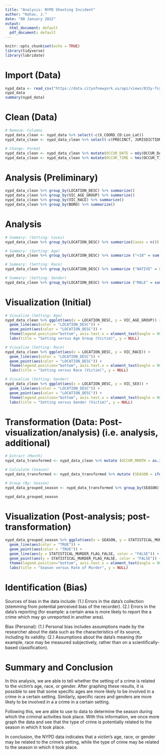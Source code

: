 ```yaml
---
title: "Analysis: NYPD Shooting Incident"
author: "Kohav, J."
date: "08 January 2022"
output:
  html_document: default
  pdf_document: default
---
```


<!-- Setup -->
```r
knitr::opts_chunk$set(echo = TRUE)
library(tidyverse)
library(lubridate)
```

# Import (Data)
```r
nypd_data <- read_csv("https://data.cityofnewyork.us/api/views/833y-fsy8/rows.csv?accessType=DOWNLOAD")
nypd_data
summary(nypd_data)
```

# Clean (Data)
```r
# Remove: Columns
nypd_data_clean <- nypd_data %>% select(-c(X_COORD_CD:Lon_Lat))
nypd_data_clean <- nypd_data_clean %>% select(-c(PRECINCT, JURISDICTION_CODE))

# Change: Format
nypd_data_clean <- nypd_data_clean %>% mutate(OCCUR_DATE = mdy(OCCUR_DATE))
nypd_data_clean <- nypd_data_clean %>% mutate(OCCUR_TIME = hms(OCCUR_TIME))
```

# Analysis (Preliminary)
```r
nypd_data_clean %>% group_by(LOCATION_DESC) %>% summarize()
nypd_data_clean %>% group_by(VIC_AGE_GROUP) %>% summarize()
nypd_data_clean %>% group_by(VIC_RACE) %>% summarize()
nypd_data_clean %>% group_by(BORO) %>% summarize()

```
# Analysis
```r

# Summary: (Setting: Cases)
nypd_data_clean %>% group_by(LOCATION_DESC) %>% summarize(Cases = n())

# Summary: (Setting: Age)
nypd_data_clean %>% group_by(LOCATION_DESC) %>% summarize ("<18" = sum(VIC_AGE_GROUP == "<18"), "18-24" = sum(VIC_AGE_GROUP == "18-24"), "25-44" = sum(VIC_AGE_GROUP == "25-44"), "45-64" = sum(VIC_AGE_GROUP == "45-64"), "65+" = sum(VIC_AGE_GROUP == "65+"))

# Summary: (Setting: Race)
nypd_data_clean %>% group_by(LOCATION_DESC) %>% summarize ("NATIVE" = sum(VIC_RACE == "AMERICAN INDIAN/ALASKAN NATIVE"), "ASIAN" = sum(VIC_RACE == "ASIAN / PACIFIC ISLANDER"), "BLACK" = sum(VIC_RACE == "BLACK"), "BLACK (Hispanic)" = sum(VIC_RACE == "BLACK HISPANIC"), "WHITE" = sum(VIC_RACE == "WHITE"), "WHITE (Hispanic))" = sum(VIC_RACE == "WHITE HISPANIC"))

# Summary: (Setting: Gender)
nypd_data_clean %>% group_by(LOCATION_DESC) %>% summarize ("MALE" = sum(VIC_SEX == "M"), "FEMALE" = sum(VIC_SEX == "F"))  
```

# Visualization (Initial)
```r
# Visualize (Setting: Age)
nypd_data_clean %>% ggplot(aes(x = LOCATION_DESC, y = VIC_AGE_GROUP)) +
  geom_line(aes(color = "LOCATION_DESC")) +
  geom_point(aes(color = "LOCATION_DESC")) +
  theme(legend.position="bottom", axis.text.x = element_text(angle = 90)) +
  labs(title = "Setting versus Age Group (Victim)", y = NULL)

# Visualize (Setting: Race)
nypd_data_clean %>% ggplot(aes(x = LOCATION_DESC, y = VIC_RACE)) +
  geom_line(aes(color = "LOCATION_DESC")) +
  geom_point(aes(color = "LOCATION_DESC")) +
  theme(legend.position="bottom", axis.text.x = element_text(angle = 90)) +
  labs(title = "Setting versus Race (Victim)", y = NULL)

# Visualize (Setting: Gender)
nypd_data_clean %>% ggplot(aes(x = LOCATION_DESC, y = VIC_SEX)) +
  geom_line(aes(color = "LOCATION_DESC")) +
  geom_point(aes(color = "LOCATION_DESC")) +
  theme(legend.position="bottom", axis.text.x = element_text(angle = 90)) +
  labs(title = "Setting versus Gender (Victim)", y = NULL)
```

# Transformation (Data: Post-visualization/analysis) (i.e. analysis, additional)
```r
# Extract (Month)
nypd_data_transformed <- nypd_data_clean %>% mutate (OCCUR_MONTH = as.integer((month(OCCUR_DATE))))

# Calculate (Season)
nypd_data_transformed <- nypd_data_transformed %>% mutate (SEASON = ifelse(OCCUR_MONTH >=3 & OCCUR_MONTH <= 5, "SPRING", ifelse(OCCUR_MONTH >=6 & OCCUR_MONTH <= 8, "SUMMER",ifelse(OCCUR_MONTH >=9 & OCCUR_MONTH <= 11, "FALL", ifelse(OCCUR_MONTH == 12 | OCCUR_MONTH <= 2, "WINTER", "")))))

# Group (By: Season)
nypd_data_grouped_season <- nypd_data_transformed %>% group_by(SEASON) %>% summarize(STATISTICAL_MURDER_FLAG_TRUE = sum(ifelse(STATISTICAL_MURDER_FLAG == TRUE, 1, 0)), STATISTICAL_MURDER_FLAG_FALSE = sum(ifelse(STATISTICAL_MURDER_FLAG == FALSE, 1, 0)))

nypd_data_grouped_season
```

# Visualization (Post-analysis; post-transformation)
```r
nypd_data_grouped_season %>% ggplot(aes(x = SEASON, y = STATISTICAL_MURDER_FLAG_TRUE)) +
  geom_line(aes(color = "TRUE")) +
  geom_point(aes(color = "TRUE")) +
  geom_line(aes(y = STATISTICAL_MURDER_FLAG_FALSE, color = "FALSE")) +
  geom_point(aes(y = STATISTICAL_MURDER_FLAG_FALSE, color = "FALSE")) + 
  theme(legend.position="bottom", axis.text.x = element_text(angle = 90)) +
  labs(title = "Season versus Rate of Murder", y = NULL)
```

# Identification (Bias)
Sources of bias in the data include:
  (1.) Errors in the data's collection (stemming from potential perceived bias of the recorder).
  (2.) Errors in the data's reporting (for example: a certain area is more likely to report the a crime which may go unreported in another area).
  
Bias (Personal):
(1.) Personal bias includes assumptions made by the researcher about the data such as the characteristics of its source, including its validity.
(2.) Assumptions about the data's meaning (for example, race may be measured subjectively, rather than on a scientifically-based classification).

# Summary and Conclusion
In this analysis, we are able to tell whether the setting of a crime is related to the victim’s age, race, or gender. After graphing these results, it is possible to see that some specific ages are more likely to be involved in a crime in a certain setting. Similarly, specific races and genders are more likely to be involved in a a crime in a certain setting.

Following this, we are able to use to data to determine the season during which the criminal activities took place. With this information, we once more graph the data and see that the type of crime is potentially related to the season in which it took place.

In conclusion, the NYPD data indicates that a victim’s age, race, or gender may be related to the crime’s setting, while the type of crime may be related to the season in which it took place. 
